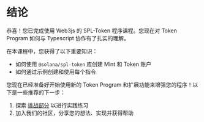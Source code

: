 
# 结论

恭喜！您已完成使用 Web3js 的 SPL-Token 程序课程。您现在对 Token Program 如何与 Typescript 协作有了扎实的理解。

<ArticleSection name="您学到了什么" id="what-you-learned" level="h2" />

在本课程中，您获得了以下重要知识：
- 如何使用 `@solana/spl-token` 库创建 Mint 和 Token 账户
- 如何通过示例创建和使用每个指令

<ArticleSection name="下一步" id="next-steps" level="h2" />

您现在已经准备好开始使用新的 Token Program 和扩展功能来增强您的程序！以下是一些推荐的下一步：

1. 探索 [挑战部分](/zh-cn/challenges) 以进行实践练习
2. 加入我们的社区，分享您的想法、实现并获得帮助
